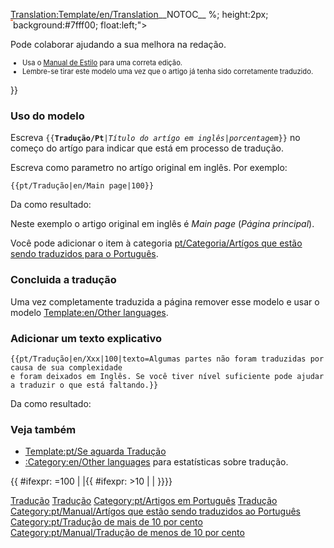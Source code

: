 <noinclude>[[Translation:Template/en/Translation]]</noinclude><noinclude>__NOTOC__ </noinclude>
{{pt/Ambox| tipo  = estilo
| imagem= en/Translation.png
| texto = <strong>Este artigo está sendo traduzido do original em inglês: <includeonly>[[{{NAMESPACE}}:{{{1}}}|{{{1}}}]]</includeonly><noinclude>{{{1}}}</noinclude>.</strong>
<div>{{{texto|}}}</div>
<div style="font-size: 90%">
<div style="margin:auto; text-align:Left;">Porcentagem: {{{2|0}}}% aprox.
<div style="width:200px; text-align:Left; border:1px solid #aaa; padding:1px; overflow:hidden;"><span style="width:{{#expr: ({{{2|0}}}/100) * 100}}%; height:2px; background:#7fff00; float:left;">&nbsp;</span><span style="width:{{#expr: 100 - ({{{2|0}}}/100) * 100}}%; height:2px; background:#ff7f50; float:left;">&nbsp;</span></div>
</div>
Pode colaborar ajudando a sua melhora na redação.
</div><div style="font-size: 80%">
* Usa o [[pt/Manual de Estilo|Manual de Estilo]] para uma correta edição.
* Lembre-se tirar este modelo uma vez que o artigo já tenha sido corretamente traduzido.
</div>
}}<noinclude>

===Uso do modelo ===
Escreva <code><nowiki>{{</nowiki>'''Tradução/Pt'''|''Título do artígo em inglês''|''porcentagem''<nowiki>}}</nowiki></code> no começo do artígo para indicar que está em processo de tradução.
<p>Escreva como parametro no artígo original em inglês. Por exemplo:</p>

<pre>{{pt/Tradução|en/Main page|100}}</pre>
Da como resultado:
{{pt/Tradução|en/Main page|100}}

Neste exemplo o artigo original em inglês é ''Main page'' (''Página principal'').
<p>Você pode adicionar o item à categoria [[pt/Categoria/Artígos que estão sendo traduzidos para o Português]].</p>

===Concluida a tradução===
Uma vez completamente traduzida a página remover esse modelo e usar o modelo [[Template:en/Other languages]].

===Adicionar um texto explicativo===
<pre>{{pt/Tradução|en/Xxx|100|texto=Algumas partes não foram traduzidas por causa de sua complexidade
e foram deixados em Inglês. Se você tiver nível suficiente pode ajudar a traduzir o que está faltando.}}</pre>
Da como resultado:
{{pt/Tradução|en/Xxx|100|texto=Algumas partes não foram traduzidas por causa de sua complexidade e foram 
deixados em Inglês. Se você tiver nível suficiente pode ajudar a traduzir o que está faltando..}}

===Veja também===
*[[Template:pt/Se aguarda Tradução]]
*[[:Category:en/Other languages]] para estatísticas sobre tradução.

[[Category:pt/Predefinição|Tradução]][[Category:pt/Caixas de mensagens|Tradução]][[Category:pt/Artigos em Português]][[Category:pt/Tradução|Tradução]]
</noinclude><includeonly>{{ #ifexpr: {{{2|0}}}=100 | |[[Category:pt/Manual/Artígos que estão sendo traduzidos ao Português]]{{ #ifexpr: {{{2|0}}}>10 | [[Category:pt/Tradução de mais de 10 por cento]] | [[Category:pt/Manual/Tradução de menos de 10 por cento]]}}}}</includeonly>